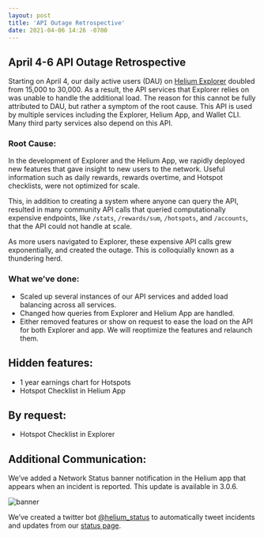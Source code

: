 ```yaml
---
layout: post
title: 'API Outage Retrospective'
date: 2021-04-06 14:26 -0700
---
```


## April 4-6 API Outage Retrospective

Starting on April 4, our daily active users (DAU) on [Helium Explorer](https://explorer.helium.com)
doubled from 15,000 to 30,000. As a result, the API services that Explorer relies on was unable to
handle the additional load. The reason for this cannot be fully attributed to DAU, but rather a
symptom of the root cause. This API is used by multiple services including the Explorer, Helium App,
and Wallet CLI. Many third party services also depend on this API.

<!--truncate-->

### Root Cause:

In the development of Explorer and the Helium App, we rapidly deployed new features that gave
insight to new users to the network. Useful information such as daily rewards, rewards overtime, and
Hotspot checklists, were not optimized for scale.

This, in addition to creating a system where anyone can query the API, resulted in many community
API calls that queried computationally expensive endpoints, like `/stats`, `/rewards/sum`,
`/hotspots`, and `/accounts`, that the API could not handle at scale.

As more users navigated to Explorer, these expensive API calls grew exponentially, and created the
outage. This is colloquially known as a thundering herd.

### What we’ve done:

- Scaled up several instances of our API services and added load balancing across all services.
- Changed how queries from Explorer and Helium App are handled.
- Either removed features or show on request to ease the load on the API for both Explorer and app.
  We will reoptimize the features and relaunch them.

## Hidden features:

- 1 year earnings chart for Hotspots
- Hotspot Checklist in Helium App

## By request:

- Hotspot Checklist in Explorer

## Additional Communication:

We’ve added a Network Status banner notification in the Helium app that appears when an incident is
reported. This update is available in 3.0.6.

![banner](./banner.png)

We’ve created a twitter bot [@helium_status](https://twitter.com/helium_status) to automatically
tweet incidents and updates from our [status page](https://status.helium.com).
